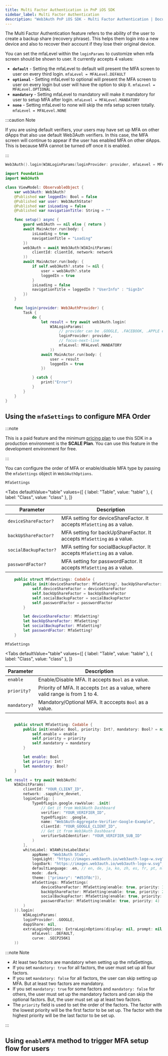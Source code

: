 ```yaml
---
title: Multi Factor Authentication in PnP iOS SDK
sidebar_label: Multi Factor Authentication
description: "Web3Auth PnP iOS SDK - Multi Factor Authentication | Documentation - Web3Auth"
---
```



The Multi Factor Authentication feature refers to the ability of the user to create a backup share
(recovery phrase). This helps them login into a new device and also to recover their account if they
lose their original device.

<MFAMinimumPlan />

You can set the mfaLevel within the `loginParams` to customize when mfa screen should be shown to
user. It currently accepts 4 values:

- **`default`** - Setting the mfaLevel to default will present the MFA screen to user on every third
  login. `mfaLevel = MFALevel.DEFAULT`
- **`optional`** - Setting mfaLevel to optional will present the MFA screen to user on every login
  but user will have the option to skip it. `mfaLevel = MFALevel.OPTIONAL`
- **`mandatory`** - Setting mfaLevel to mandatory will make it mandatory for user to setup MFA after
  login. `mfaLevel = MFALevel.MANDATORY`
- **`none`** - Setting mfaLevel to none will skip the mfa setup screen totally.
  `mfaLevel = MFALevel.NONE`

:::caution Note

If you are using default verifiers, your users may have set up MFA on other dApps that also use
default Web3Auth verifiers. In this case, the MFA screen will continue to appear if the user has
enabled MFA on other dApps. This is because MFA cannot be turned off once it is enabled.

:::

```swift
Web3Auth().login(W3ALoginParams(loginProvider: provider, mfaLevel = MFALevel.MANDATORY))
```

```swift title="Usage"
import Foundation
import Web3Auth

class ViewModel: ObservableObject {
    var web3Auth: Web3Auth?
    @Published var loggedIn: Bool = false
    @Published var user: Web3AuthState?
    @Published var isLoading = false
    @Published var navigationTitle: String = ""

    func setup() async {
        guard web3Auth == nil else { return }
        await MainActor.run(body: {
            isLoading = true
            navigationTitle = "Loading"
        })
        web3Auth = await Web3Auth(W3AInitParams(
            clientId: clientId, network: network
        ))
        await MainActor.run(body: {
            if self.web3Auth?.state != nil {
                user = web3Auth?.state
                loggedIn = true
            }
            isLoading = false
            navigationTitle = loggedIn ? "UserInfo" : "SignIn"
        })
    }

    func login(provider: Web3AuthProvider) {
        Task {
            do {
                let result = try await web3Auth.login(
					W3ALoginParams(
                        // provider can be .GOOGLE, .FACEBOOK, .APPLE etc
						loginProvider: provider,
						// focus-next-line
                        mfaLevel: MFALevel.MANDATORY
					))
                await MainActor.run(body: {
                    user = result
                    loggedIn = true
                })

            } catch {
                print("Error")
            }
        }
    }
}

```

## Using the `mfaSettings` to configure MFA Order

:::note

This is a paid feature and the minimum [pricing plan](https://web3auth.io/pricing.html) to use this
SDK in a production environment is the **SCALE Plan**. You can use this feature in the development
environment for free.

:::

You can configure the order of MFA or enable/disable MFA type by passing the `mfaSettings` object in
`Web3AuthOptions`.

`MfaSettings`

<Tabs
  defaultValue="table"
  values={[
    { label: "Table", value: "table" },
    { label: "Class", value: "class" },
  ]}
>

<TabItem value="table">

| Parameter             | Description                                                             |
| --------------------- | ----------------------------------------------------------------------- |
| `deviceShareFactor?`  | MFA setting for deviceShareFactor. It accepts `MfaSetting` as a value.  |
| `backUpShareFactor?`  | MFA setting for backUpShareFactor. It accepts `MfaSetting` as a value.  |
| `socialBackupFactor?` | MFA setting for socialBackupFactor. It accepts `MfaSetting` as a value. |
| `passwordFactor?`     | MFA setting for passwordFactor. It accepts `MfaSetting` as a value.     |

</TabItem>

<TabItem value="class">

```swift
	public struct MfaSettings: Codable {
        public init(deviceShareFactor: MfaSetting?, backUpShareFactor: MfaSetting?, socialBackupFactor: MfaSetting?, passwordFactor: MfaSetting?) {
            self.deviceShareFactor = deviceShareFactor
            self.backUpShareFactor = backUpShareFactor
            self.socialBackupFactor = socialBackupFactor
            self.passwordFactor = passwordFactor
        }

        let deviceShareFactor: MfaSetting?
        let backUpShareFactor: MfaSetting?
        let socialBackupFactor: MfaSetting?
        let passwordFactor: MfaSetting?
    }
```

</TabItem>
</Tabs>

`MfaSettings`

<Tabs
  defaultValue="table"
  values={[
    { label: "Table", value: "table" },
    { label: "Class", value: "class" },
  ]}
>

<TabItem value="table">

| Parameter    | Description                                                                     |
| ------------ | ------------------------------------------------------------------------------- |
| `enable`     | Enable/Disable MFA. It accepts `Bool` as a value.                               |
| `priority?`  | Priority of MFA. It accepts `Int` as a value, where valid range is from 1 to 4. |
| `mandatory?` | Mandatory/Optional MFA. It acccepts `Bool` as a value.                          |

</TabItem>

<TabItem value="class">

```swift

    public struct MfaSetting: Codable {
        public init(enable: Bool, priority: Int?, mandatory: Bool? = nil) {
            self.enable = enable
            self.priority = priority
            self.mandatory = mandatory
        }

        let enable: Bool
        let priority: Int?
        let mandatory: Bool?
    }

```

</TabItem>

</Tabs>

```swift
let result = try await Web3Auth(
    W3AInitParams(
        clientId: "YOUR_CLIENT_ID",
        network: .sapphire_devnet,
        loginConfig: [
            TypeOfLogin.google.rawValue: .init(
                // Get it from Web3Auth Dashboard
                verifier: "YOUR_VERIFIER_ID",
                typeOfLogin: .google,
                name: "Web3Auth-Aggregate-Verifier-Google-Example",
                clientId: "YOUR_GOOGLE_CLIENT_ID",
                // Get it from Web3Auth Dashboard
                verifierSubIdentifier: "YOUR_VERIFIER_SUB_ID"
            )
        ],
        whiteLabel: W3AWhiteLabelData(
            appName: "Web3Auth Stub",
            logoLight: "https://images.web3auth.io/web3auth-logo-w.svg",
            logoDark: "https://images.web3auth.io/web3auth-logo-w.svg",
            defaultLanguage: .en, // en, de, ja, ko, zh, es, fr, pt, nl
            mode: .dark,
            theme: ["primary": "#d53f8c"]),
            mfaSettings: MfaSettings(
                deviceShareFactor: MfaSetting(enable: true, priority: 1),
                backUpShareFactor: MfaSetting(enable: true, priority: 2),
                socialBackupFactor: MfaSetting(enable: true, priority: 3),
                passwordFactor: MfaSetting(enable: true, priority: 4)
        )
    )).login(
        W3ALoginParams(
        loginProvider: .GOOGLE,
        dappShare: nil,
        extraLoginOptions: ExtraLoginOptions(display: nil, prompt: nil, max_age: nil, ui_locales: nil, id_token_hint: nil, id_token: nil, login_hint: nil, acr_values: nil, scope: nil, audience: nil, connection: nil, domain: nil, client_id: nil, redirect_uri: nil, leeway: nil, verifierIdField: nil, isVerifierIdCaseSensitive: nil, additionalParams: nil),
            mfaLevel: .DEFAULT,
            curve: .SECP256K1
    ))
```

:::note Note

- At least two factors are mandatory when setting up the mfaSettings.
- If you set `mandatory: true` for all factors, the user must set up all four factors.
- If you set `mandatory: false` for all factors, the user can skip setting up MFA. But at least two
  factors are mandatory.
- If you set `mandatory: true` for some factors and `mandatory: false` for others, the user must set
  up the mandatory factors and can skip the optional factors. But, the user must set up at least two
  factors.
- The `priority` field is used to set the order of the factors. The factor with the lowest priority
  will be the first factor to be set up. The factor with the highest priority will be the last
  factor to be set up.

:::

## Using `enableMFA` method to trigger MFA setup flow for users

<EnableMFAMethod />
